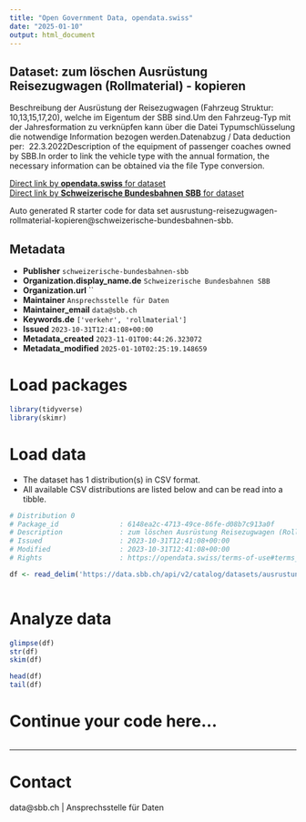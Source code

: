 ```yaml
---
title: "Open Government Data, opendata.swiss"
date: "2025-01-10"
output: html_document
---
```


## Dataset: zum löschen Ausrüstung Reisezugwagen (Rollmaterial) - kopieren

Beschreibung der Ausrüstung der Reisezugwagen (Fahrzeug Struktur: 10,13,15,17,20), welche im Eigentum der SBB sind.Um den Fahrzeug-Typ mit der Jahresformation zu verknüpfen kann über die Datei Typumschlüsselung die notwendige Information bezogen werden.Datenabzug / Data deduction per:  22.3.2022Description of the equipment of passenger coaches owned by SBB.In order to link the vehicle type with the annual formation, the necessary information can be obtained via the file Type conversion.

[Direct link by **opendata.swiss** for dataset](https://opendata.swiss/de/dataset/zum-loschen-ausrustung-reisezugwagen-rollmaterial-kopieren)<br>
[Direct link by **Schweizerische Bundesbahnen SBB** for dataset](https://data.sbb.ch/explore/dataset/ausrustung-reisezugwagen-rollmaterial-kopieren/)

Auto generated R starter code for data set ausrustung-reisezugwagen-rollmaterial-kopieren@schweizerische-bundesbahnen-sbb.

## Metadata

- **Publisher** `schweizerische-bundesbahnen-sbb`
- **Organization.display_name.de** `Schweizerische Bundesbahnen SBB`
- **Organization.url** ``
- **Maintainer** `Ansprechsstelle für Daten`
- **Maintainer_email** `data@sbb.ch`
- **Keywords.de** `['verkehr', 'rollmaterial']`
- **Issued** `2023-10-31T12:41:08+00:00`
- **Metadata_created** `2023-11-01T00:44:26.323072`
- **Metadata_modified** `2025-01-10T02:25:19.148659`


# Load packages

```r

library(tidyverse)
library(skimr)

```

# Load data

-   The dataset has 1 distribution(s) in CSV format.
-   All available CSV distributions are listed below and can be read into a tibble.

```r

# Distribution 0
# Package_id               : 6148ea2c-4713-49ce-86fe-d08b7c913a0f
# Description              : zum löschen Ausrüstung Reisezugwagen (Rollmaterial) - kopieren (csv)
# Issued                   : 2023-10-31T12:41:08+00:00
# Modified                 : 2023-10-31T12:41:08+00:00
# Rights                   : https://opendata.swiss/terms-of-use#terms_by

df <- read_delim('https://data.sbb.ch/api/v2/catalog/datasets/ausrustung-reisezugwagen-rollmaterial-kopieren/exports/csv?use_labels=true')



```

# Analyze data

```r

glimpse(df)
str(df)
skim(df)

head(df)
tail(df)

```

# Continue your code here...

```r

```

------------------------------------------------------------------------

# Contact

data@sbb.ch | Ansprechsstelle für Daten
